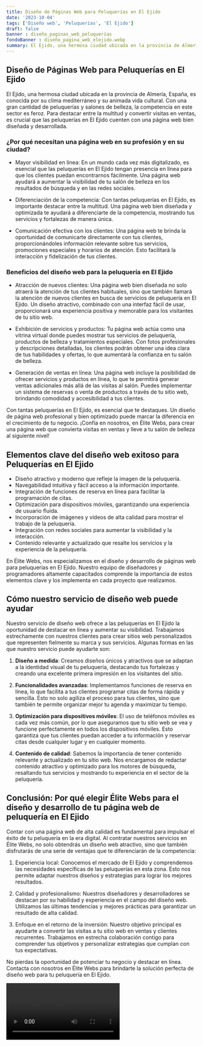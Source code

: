 ```yaml
---
title: Diseño de Páginas Web para Peluquerías en El Ejido
date: '2023-10-04'
tags: ['Diseño web', 'Peluquerías', 'El Ejido']
draft: false
banner : diseño_paginas_web_peluquerías
fondoBanner : diseño_pagina_web_elejido.webp
summary: El Ejido, una hermosa ciudad ubicada en la provincia de Almería, España, es conocida por su clima mediterráneo y su animada vida cultural. Con una gran cantidad de peluquerías y salones de belleza, la competencia en este sector es feroz. Para destacar entre la multitud y convertir visitas en ventas, es crucial que las peluquerías en El Ejido cuenten con una página web bien diseñada y desarrollada.
---
```


## Diseño de Páginas Web para Peluquerías en El Ejido

El Ejido, una hermosa ciudad ubicada en la provincia de Almería, España, es conocida por su clima mediterráneo y su animada vida cultural. Con una gran cantidad de peluquerías y salones de belleza, la competencia en este sector es feroz. Para destacar entre la multitud y convertir visitas en ventas, es crucial que las peluquerías en El Ejido cuenten con una página web bien diseñada y desarrollada.

### ¿Por qué necesitan una página web en su profesión y en su ciudad?

- Mayor visibilidad en línea: En un mundo cada vez más digitalizado, es esencial que las peluquerías en El Ejido tengan presencia en línea para que los clientes puedan encontrarnos fácilmente. Una página web ayudará a aumentar la visibilidad de tu salón de belleza en los resultados de búsqueda y en las redes sociales.

- Diferenciación de la competencia: Con tantas peluquerías en El Ejido, es importante destacar entre la multitud. Una página web bien diseñada y optimizada te ayudará a diferenciarte de la competencia, mostrando tus servicios y fortalezas de manera única.

- Comunicación efectiva con los clientes: Una página web te brinda la oportunidad de comunicarte directamente con tus clientes, proporcionándoles información relevante sobre tus servicios, promociones especiales y horarios de atención. Esto facilitará la interacción y fidelización de tus clientes.

### Beneficios del diseño web para la peluquería en El Ejido

- Atracción de nuevos clientes: Una página web bien diseñada no solo atraerá la atención de tus clientes habituales, sino que también llamará la atención de nuevos clientes en busca de servicios de peluquería en El Ejido. Un diseño atractivo, combinado con una interfaz fácil de usar, proporcionará una experiencia positiva y memorable para los visitantes de tu sitio web.

- Exhibición de servicios y productos: Tu página web actúa como una vitrina virtual donde puedes mostrar tus servicios de peluquería, productos de belleza y tratamientos especiales. Con fotos profesionales y descripciones detalladas, los clientes podrán obtener una idea clara de tus habilidades y ofertas, lo que aumentará la confianza en tu salón de belleza.

- Generación de ventas en línea: Una página web incluye la posibilidad de ofrecer servicios y productos en línea, lo que te permitirá generar ventas adicionales más allá de las visitas al salón. Puedes implementar un sistema de reservas o venta de productos a través de tu sitio web, brindando comodidad y accesibilidad a tus clientes.

Con tantas peluquerías en El Ejido, es esencial que te destaques. Un diseño de página web profesional y bien optimizado puede marcar la diferencia en el crecimiento de tu negocio. ¡Confía en nosotros, en Élite Webs, para crear una página web que convierta visitas en ventas y lleve a tu salón de belleza al siguiente nivel!

<GifSeo />

<Cta />

## Elementos clave del diseño web exitoso para Peluquerías en El Ejido

- Diseño atractivo y moderno que refleje la imagen de la peluquería.
- Navegabilidad intuitiva y fácil acceso a la información importante.
- Integración de funciones de reserva en línea para facilitar la programación de citas.
- Optimización para dispositivos móviles, garantizando una experiencia de usuario fluida.
- Incorporación de imágenes y vídeos de alta calidad para mostrar el trabajo de la peluquería.
- Integración con redes sociales para aumentar la visibilidad y la interacción.
- Contenido relevante y actualizado que resalte los servicios y la experiencia de la peluquería.

En Élite Webs, nos especializamos en el diseño y desarrollo de páginas web para peluquerías en El Ejido. Nuestro equipo de diseñadores y programadores altamente capacitados comprende la importancia de estos elementos clave y los implementa en cada proyecto que realizamos.

## Cómo nuestro servicio de diseño web puede ayudar

Nuestro servicio de diseño web ofrece a las peluquerías en El Ejido la oportunidad de destacar en línea y aumentar su visibilidad. Trabajamos estrechamente con nuestros clientes para crear sitios web personalizados que representen fielmente su marca y sus servicios. Algunas formas en las que nuestro servicio puede ayudarte son:

1. **Diseño a medida**: Creamos diseños únicos y atractivos que se adaptan a la identidad visual de tu peluquería, destacando tus fortalezas y creando una excelente primera impresión en los visitantes del sitio.

2. **Funcionalidades avanzadas**: Implementamos funciones de reserva en línea, lo que facilita a tus clientes programar citas de forma rápida y sencilla. Esto no solo agiliza el proceso para tus clientes, sino que también te permite organizar mejor tu agenda y maximizar tu tiempo.

3. **Optimización para dispositivos móviles**: El uso de teléfonos móviles es cada vez más común, por lo que aseguramos que tu sitio web se vea y funcione perfectamente en todos los dispositivos móviles. Esto garantiza que tus clientes puedan acceder a tu información y reservar citas desde cualquier lugar y en cualquier momento.

4. **Contenido de calidad**: Sabemos la importancia de tener contenido relevante y actualizado en tu sitio web. Nos encargamos de redactar contenido atractivo y optimizado para los motores de búsqueda, resaltando tus servicios y mostrando tu experiencia en el sector de la peluquería.

## Conclusión: Por qué elegir Élite Webs para el diseño y desarrollo de tu página web de peluquería en El Ejido

Contar con una página web de alta calidad es fundamental para impulsar el éxito de tu peluquería en la era digital. Al contratar nuestros servicios en Élite Webs, no solo obtendrás un diseño web atractivo, sino que también disfrutarás de una serie de ventajas que te diferenciarán de la competencia:

1. Experiencia local: Conocemos el mercado de El Ejido y comprendemos las necesidades específicas de las peluquerías en esta zona. Esto nos permite adaptar nuestros diseños y estrategias para lograr los mejores resultados.

2. Calidad y profesionalismo: Nuestros diseñadores y desarrolladores se destacan por su habilidad y experiencia en el campo del diseño web. Utilizamos las últimas tendencias y mejores prácticas para garantizar un resultado de alta calidad.

3. Enfoque en el retorno de la inversión: Nuestro objetivo principal es ayudarte a convertir las visitas a tu sitio web en ventas y clientes recurrentes. Trabajamos en estrecha colaboración contigo para comprender tus objetivos y personalizar estrategias que cumplan con tus expectativas.

No pierdas la oportunidad de potenciar tu negocio y destacar en línea. Contacta con nosotros en Élite Webs para brindarte la solución perfecta de diseño web para tu peluquería en El Ejido.

<Video />

<CtaBot job='Peluquerías' city='El Ejido'/>

<Gmaps query='El Ejido+españa+maps' />